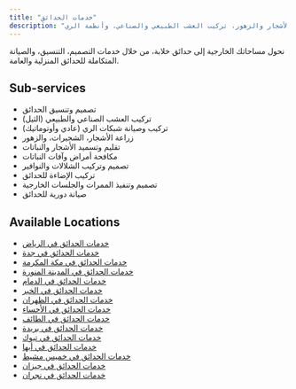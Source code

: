 ```yaml
---
title: "خدمات الحدائق"
description: "تصميم وتنسيق وصيانة الحدائق المنزلية والعامة، بما في ذلك زراعة الأشجار والزهور، تركيب العشب الطبيعي والصناعي، وأنظمة الري."
---
```

نحول مساحاتك الخارجية إلى حدائق خلابة، من خلال خدمات التصميم، التنسيق، والصيانة المتكاملة للحدائق المنزلية والعامة.

## Sub-services

*   تصميم وتنسيق الحدائق
*   تركيب العشب الصناعي والطبيعي (الثيل)
*   تركيب وصيانة شبكات الري (عادي وأوتوماتيك)
*   زراعة الأشجار، الشجيرات، والزهور
*   تقليم وتسميد الأشجار والنباتات
*   مكافحة أمراض وآفات النباتات
*   تصميم وتركيب الشلالات والنوافير
*   تركيب الإضاءة للحدائق
*   تصميم وتنفيذ الممرات والجلسات الخارجية
*   صيانة دورية للحدائق

## Available Locations

* [خدمات الحدائق في الرياض](/services/landscaping/riyadh)
* [خدمات الحدائق في جدة](/services/landscaping/jeddah)
* [خدمات الحدائق في مكة المكرمة](/services/landscaping/makkah)
* [خدمات الحدائق في المدينة المنورة](/services/landscaping/medina)
* [خدمات الحدائق في الدمام](/services/landscaping/dammam)
* [خدمات الحدائق في الخبر](/services/landscaping/khobar)
* [خدمات الحدائق في الظهران](/services/landscaping/dhahran)
* [خدمات الحدائق في الأحساء](/services/landscaping/al-ahsa)
* [خدمات الحدائق في الطائف](/services/landscaping/taif)
* [خدمات الحدائق في بريدة](/services/landscaping/buraidah)
* [خدمات الحدائق في تبوك](/services/landscaping/tabuk)
* [خدمات الحدائق في أبها](/services/landscaping/abha)
* [خدمات الحدائق في خميس مشيط](/services/landscaping/khamis-mushait)
* [خدمات الحدائق في جيزان](/services/landscaping/jizan)
* [خدمات الحدائق في نجران](/services/landscaping/najran)
